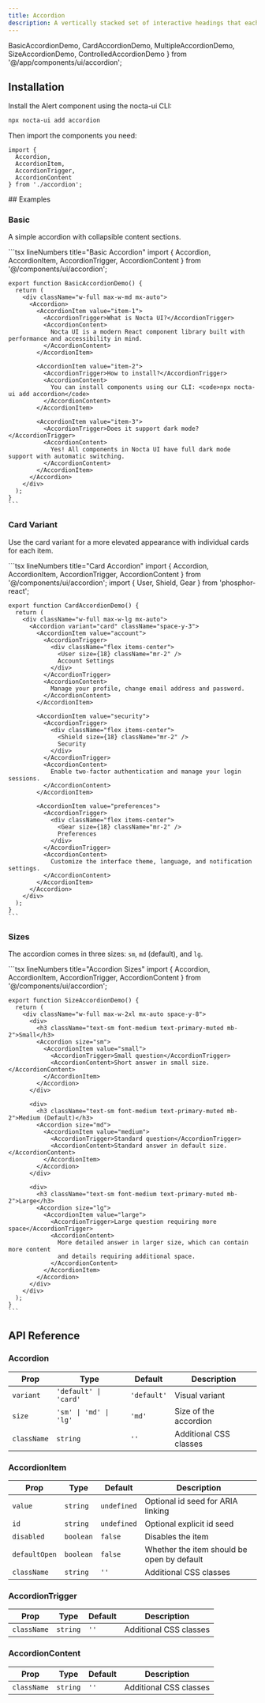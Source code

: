 ```yaml
---
title: Accordion
description: A vertically stacked set of interactive headings that each reveal a section of content.
---
```


  BasicAccordionDemo,
  CardAccordionDemo,
  MultipleAccordionDemo,
  SizeAccordionDemo,
  ControlledAccordionDemo
} from '@/app/components/ui/accordion';

## Installation
<Steps>
<Step>
Install the Alert component using the nocta-ui CLI:

```bash lineNumbers title="Terminal"
npx nocta-ui add accordion
```
</Step>
<Step>
Then import the components you need:

```tsx lineNumbers title="Import"
import { 
  Accordion,
  AccordionItem,
  AccordionTrigger,
  AccordionContent
} from './accordion';

```
</Step>
</Steps>
## Examples

### Basic

A simple accordion with collapsible content sections.

<DocsTabs defaultValue="preview">
  <DocsTab value="preview" lineNumbers title="Preview">
    <BasicAccordionDemo />
  </DocsTab>
  <DocsTab value="code" lineNumbers title="Code">
    ```tsx lineNumbers title="Basic Accordion"
    import { Accordion, AccordionItem, AccordionTrigger, AccordionContent } from '@/components/ui/accordion';

    export function BasicAccordionDemo() {
      return (
        <div className="w-full max-w-md mx-auto">
          <Accordion>
            <AccordionItem value="item-1">
              <AccordionTrigger>What is Nocta UI?</AccordionTrigger>
              <AccordionContent>
                Nocta UI is a modern React component library built with performance and accessibility in mind.
              </AccordionContent>
            </AccordionItem>
            
            <AccordionItem value="item-2">
              <AccordionTrigger>How to install?</AccordionTrigger>
              <AccordionContent>
                You can install components using our CLI: <code>npx nocta-ui add accordion</code>
              </AccordionContent>
            </AccordionItem>
            
            <AccordionItem value="item-3">
              <AccordionTrigger>Does it support dark mode?</AccordionTrigger>
              <AccordionContent>
                Yes! All components in Nocta UI have full dark mode support with automatic switching.
              </AccordionContent>
            </AccordionItem>
          </Accordion>
        </div>
      );
    }
    ```
  </DocsTab>
</DocsTabs>

### Card Variant

Use the card variant for a more elevated appearance with individual cards for each item.

<DocsTabs defaultValue="preview">
  <DocsTab value="preview" lineNumbers title="Preview">
    <CardAccordionDemo />
  </DocsTab>
  <DocsTab value="code" lineNumbers title="Code">
    ```tsx lineNumbers title="Card Accordion"
    import { Accordion, AccordionItem, AccordionTrigger, AccordionContent } from '@/components/ui/accordion';
    import { User, Shield, Gear } from 'phosphor-react';

    export function CardAccordionDemo() {
      return (
        <div className="w-full max-w-lg mx-auto">
          <Accordion variant="card" className="space-y-3">
            <AccordionItem value="account">
              <AccordionTrigger>
                <div className="flex items-center">
                  <User size={18} className="mr-2" />
                  Account Settings
                </div>
              </AccordionTrigger>
              <AccordionContent>
                Manage your profile, change email address and password.
              </AccordionContent>
            </AccordionItem>

            <AccordionItem value="security">
              <AccordionTrigger>
                <div className="flex items-center">
                  <Shield size={18} className="mr-2" />
                  Security
                </div>
              </AccordionTrigger>
              <AccordionContent>
                Enable two-factor authentication and manage your login sessions.
              </AccordionContent>
            </AccordionItem>

            <AccordionItem value="preferences">
              <AccordionTrigger>
                <div className="flex items-center">
                  <Gear size={18} className="mr-2" />
                  Preferences
                </div>
              </AccordionTrigger>
              <AccordionContent>
                Customize the interface theme, language, and notification settings.
              </AccordionContent>
            </AccordionItem>
          </Accordion>
        </div>
      );
    }
    ```
  </DocsTab>
</DocsTabs>

### Sizes

The accordion comes in three sizes: `sm`, `md` (default), and `lg`.

<DocsTabs defaultValue="preview">
  <DocsTab value="preview" lineNumbers title="Preview">
    <SizeAccordionDemo />
  </DocsTab>
  <DocsTab value="code" lineNumbers title="Code">
    ```tsx lineNumbers title="Accordion Sizes"
    import { Accordion, AccordionItem, AccordionTrigger, AccordionContent } from '@/components/ui/accordion';

    export function SizeAccordionDemo() {
      return (
        <div className="w-full max-w-2xl mx-auto space-y-8">
          <div>
            <h3 className="text-sm font-medium text-primary-muted mb-2">Small</h3>
            <Accordion size="sm">
              <AccordionItem value="small">
                <AccordionTrigger>Small question</AccordionTrigger>
                <AccordionContent>Short answer in small size.</AccordionContent>
              </AccordionItem>
            </Accordion>
          </div>

          <div>
            <h3 className="text-sm font-medium text-primary-muted mb-2">Medium (Default)</h3>
            <Accordion size="md">
              <AccordionItem value="medium">
                <AccordionTrigger>Standard question</AccordionTrigger>
                <AccordionContent>Standard answer in default size.</AccordionContent>
              </AccordionItem>
            </Accordion>
          </div>

          <div>
            <h3 className="text-sm font-medium text-primary-muted mb-2">Large</h3>
            <Accordion size="lg">
              <AccordionItem value="large">
                <AccordionTrigger>Large question requiring more space</AccordionTrigger>
                <AccordionContent>
                  More detailed answer in larger size, which can contain more content 
                  and details requiring additional space.
                </AccordionContent>
              </AccordionItem>
            </Accordion>
          </div>
        </div>
      );
    }
    ```
  </DocsTab>
</DocsTabs>

## API Reference

### Accordion

| Prop | Type | Default | Description |
|------|------|---------|-------------|
| `variant` | `'default' \| 'card'` | `'default'` | Visual variant |
| `size` | `'sm' \| 'md' \| 'lg'` | `'md'` | Size of the accordion |
| `className` | `string` | `''` | Additional CSS classes |

### AccordionItem

| Prop | Type | Default | Description |
|------|------|---------|-------------|
| `value` | `string` | `undefined` | Optional id seed for ARIA linking |
| `id` | `string` | `undefined` | Optional explicit id seed |
| `disabled` | `boolean` | `false` | Disables the item |
| `defaultOpen` | `boolean` | `false` | Whether the item should be open by default |
| `className` | `string` | `''` | Additional CSS classes |

### AccordionTrigger

| Prop | Type | Default | Description |
|------|------|---------|-------------|
| `className` | `string` | `''` | Additional CSS classes |

### AccordionContent

| Prop | Type | Default | Description |
|------|------|---------|-------------|
| `className` | `string` | `''` | Additional CSS classes |
